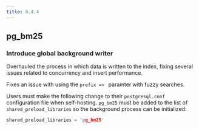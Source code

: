 ```yaml
---
title: 0.4.4
---
```


## pg_bm25

### Introduce global background writer

Overhauled the process in which data is written to the index, fixing several issues related to concurrency and insert performance.

Fixes an issue with using the `prefix => ` paramter with fuzzy searches.

Users must make the following change to their `postgresql.conf` configuration file when self-hosting. `pg_bm25` must be added to the list of `shared_preload_libraries` so the background process can be initialized:

```c
shared_preload_libraries = 'pg_bm25'
```
